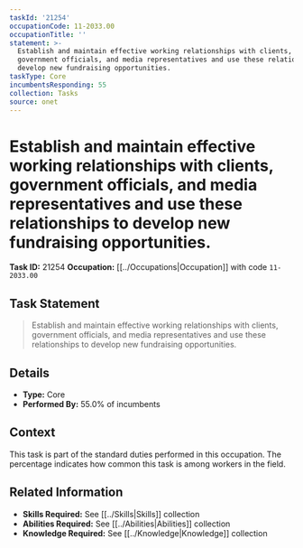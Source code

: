 ```yaml
---
taskId: '21254'
occupationCode: 11-2033.00
occupationTitle: ''
statement: >-
  Establish and maintain effective working relationships with clients,
  government officials, and media representatives and use these relationships to
  develop new fundraising opportunities.
taskType: Core
incumbentsResponding: 55
collection: Tasks
source: onet
---
```

# Establish and maintain effective working relationships with clients, government officials, and media representatives and use these relationships to develop new fundraising opportunities.

**Task ID:** 21254
**Occupation:** [[../Occupations|Occupation]] with code `11-2033.00`

## Task Statement

> Establish and maintain effective working relationships with clients, government officials, and media representatives and use these relationships to develop new fundraising opportunities.

## Details

- **Type:** Core
- **Performed By:** 55.0% of incumbents

## Context

This task is part of the standard duties performed in this occupation. The percentage indicates how common this task is among workers in the field.

## Related Information

- **Skills Required:** See [[../Skills|Skills]] collection
- **Abilities Required:** See [[../Abilities|Abilities]] collection
- **Knowledge Required:** See [[../Knowledge|Knowledge]] collection
